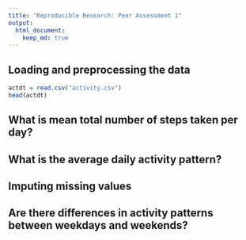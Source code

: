 ```yaml
---
title: "Reproducible Research: Peer Assessment 1"
output: 
  html_document:
    keep_md: true
---
```



## Loading and preprocessing the data
```r
actdt = read.csv("activity.csv")
head(actdt)
```




## What is mean total number of steps taken per day?



## What is the average daily activity pattern?



## Imputing missing values



## Are there differences in activity patterns between weekdays and weekends?
